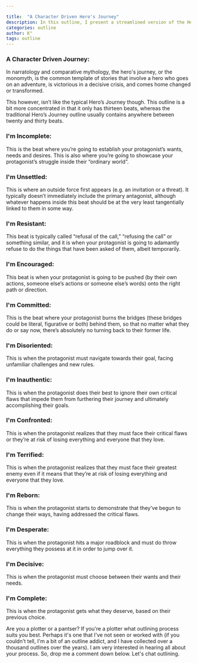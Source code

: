 ```yaml
---

title:  "A Character Driven Hero's Journey"
description: In this outline, I present a streamlined version of the Hero's Journey focused on character transformation, distilled into thirteen essential "I am" statements. Unlike traditional monomyth structures with twenty to thirty beats, this framework traces the protagonist's emotional evolution from feeling incomplete through moments of resistance, confrontation, and rebirth, to their final decisive choice and completion. Each beat emphasizes the internal character journey rather than external plot points, offering writers a character-driven approach to story structure.
categories: outline
author: K°
tags: outline
---
```


### A Character Driven Journey:
In narratology and comparative mythology, the hero's journey, or the monomyth, is the common template of stories that involve a hero who goes on an adventure, is victorious in a decisive crisis, and comes home changed or transformed.

This however, isn’t like the typical Hero’s Journey though. This outline is a bit more concentrated in that it only has thirteen beats, whereas the traditional Hero’s Journey outline usually contains anywhere between twenty and thirty beats.

### I'm Incomplete:
This is the beat where you’re going to establish your protagonist’s wants,  needs and desires. This is also where you’re going to showcase your protagonist’s struggle inside their “ordinary world”.

### I'm Unsettled:
This is where an outside force first appears (e.g. an invitation or a threat). It typically doesn’t immediately include the primary antagonist, although whatever happens inside this beat should be at the very least tangentially linked to them in some way.

### I'm Resistant:
This beat is typically called “refusal of the call,” “refusing the call” or something similar, and it is when your protagonist is going to adamantly refuse to do the things that have been asked of them, albeit temporarily.

### I'm Encouraged:
This beat is when your protagonist is going to be pushed (by their own actions, someone else’s actions or someone else’s words) onto the right path or direction.

### I'm Committed:
This is the beat where your protagonist burns the bridges (these bridges could be literal, figurative or both) behind them, so that no matter what they do or say now, there’s absolutely no turning back to their former life.

### I'm Disoriented:
This is when the protagonist must navigate towards their goal, facing unfamiliar challenges and new rules.

### I'm Inauthentic:
This is when the protagonist does their best to ignore their own critical flaws that impede them from furthering their journey and ultimately accomplishing their goals.

### I'm Confronted:
This is when the protagonist realizes that they must face their critical flaws or they’re at risk of losing everything and everyone that they love.

### I'm Terrified:
This is when the protagonist realizes that they must face their greatest enemy even if it means that they’re at risk of losing everything and everyone that they love.

### I'm Reborn:
This is when the protagonist starts to demonstrate that they’ve begun to change their ways, having addressed the critical flaws.

### I'm Desperate:
This is when the protagonist hits a major roadblock and must do throw everything they possess at it in order to jump over it.

### I'm Decisive:
This is when the protagonist must choose between their wants and their needs.

### I'm Complete:
This is when the protagonist gets what they deserve, based on their previous choice.

Are you a plotter or a pantser? If you're a plotter what outlining process suits you best. Perhaps it's one that I've not seen or worked with (if you couldn't tell, I'm a bit of an outline addict, and I have collected over a thousand outlines over the years). I am very interested in hearing all about your process. So, drop me a comment down below. Let's chat outlining.

